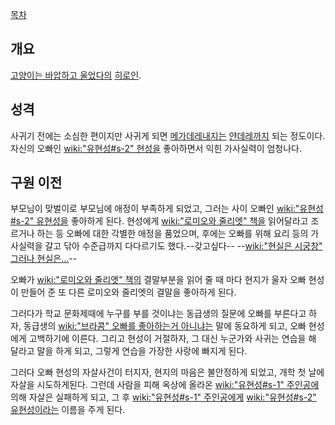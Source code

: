 [[목차]]
== 개요 ==
[[고양이는 바압하고 울었다]]의 [[히로인]].

== 성격 ==
사귀기 전에는 소심한 편이지만 사귀게 되면 [[메가데레]]내지는 [[얀데레]]까지 되는 정도이다.
자신의 오빠인 [[wiki:"유현성#s-2" 현성]]을 좋아하면서 익힌 가사실력이 엄청나다.

== 구원 이전 ==
부모님이 맞벌이로 부모님에 애정이 부족하게 되었고, 그러는 사이 오빠인 [[wiki:"유현성#s-2" 유현성]]을 좋아하게 된다. 현성에게 [[wiki:"로미오와 줄리엣" 책]]을 읽어달라고 조르거나 하는 등 오빠에 대한 각별한 애정을 품었으며, 후에는 오빠를 위해 요리 등의 가사실력을 갈고 닦아 수준급까지 다다르기도 했다.--갖고싶다-- --[[wiki:"현실은 시궁창" 그러나 현실은...]]--

오빠가 [[wiki:"로미오와 줄리엣" 책]]의 결말부분을 읽어 줄 때 마다 현지가 울자 오빠 현성이 만들어 준 또 다른 로미오와 줄리엣의 결말을 좋아하게 된다.

그러다가 학교 문화제때에 누구를 부를 것이냐는 동급생의 질문에 오빠를 부른다고 하자, 동급생의 [[wiki:"브라콤" 오빠를 좋아하는거 아니냐]]는 말에 동요하게 되고, 오빠 현성에게 고백하기에 이른다. 그리고 현성이 거절하자, 그 대신 누군가와 사귀는 연습을 해 달라고 말을 하게 되고, 그렇게 연습을 가장한 사랑에 빠지게 된다.

그러다 오빠 현성의 자살사건이 터지자, 현지의 마음은 불안정하게 되었고, 개학 첫 날에 자살을 시도하게된다. 그런데 사람을 피해 옥상에 올라온 [[wiki:"유현성#s-1" 주인공]]에 의해 자살은 실패하게 되고, 그 후 [[wiki:"유현성#s-1" 주인공]]에게 [[wiki:"유현성#s-2" 유현성]]이라는 이름을 주게 된다.
